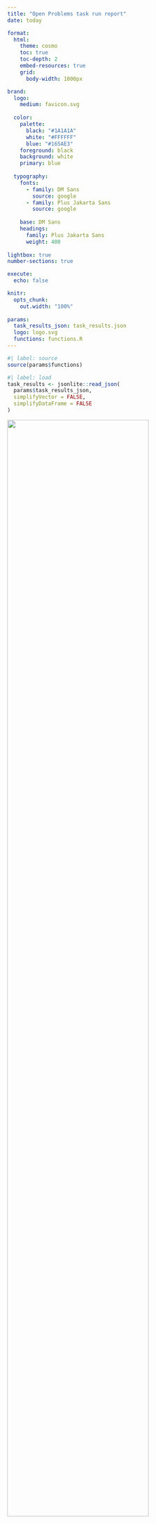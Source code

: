 ```yaml
---
title: "Open Problems task run report"
date: today

format:
  html:
    theme: cosmo
    toc: true
    toc-depth: 2
    embed-resources: true
    grid:
      body-width: 1000px

brand:
  logo:
    medium: favicon.svg
  
  color:
    palette:
      black: "#1A1A1A"
      white: "#FFFFFF"
      blue: "#165AE3"
    foreground: black
    background: white
    primary: blue
  
  typography:
    fonts:
      - family: DM Sans
        source: google
      - family: Plus Jakarta Sans
        source: google
  
    base: DM Sans
    headings:
      family: Plus Jakarta Sans
      weight: 400
  
lightbox: true
number-sections: true

execute:
  echo: false

knitr:
  opts_chunk:
    out.width: "100%"
    
params:
  task_results_json: task_results.json
  logo: logo.svg
  functions: functions.R
---
```


```r
#| label: source
source(params$functions)
```

```r
#| label: load
task_results <- jsonlite::read_json(
  params$task_results_json,
  simplifyVector = FALSE,
  simplifyDataFrame = FALSE
)
```

![](`r params$logo`){fig-align="center" width=80%}

# Introduction

This report displays and summarizes the output from an Open Problems task run.
You can use it to check the results before they are uploaded to the Open Problems website.

Please pay particular attention to **@sec-normalization Normalization** and **@sec-quality-control Quality control** to see if there are any issues with the task run.

::: {.callout-caution}
The results in this report are preliminary and may be slightly different to what
are displayed in the final version on the Open Problems website
:::

# Task information

::: {.callout-note}
This section displays the task information as provided in the task `_viash.yaml` file
:::

```r
#| label: task-info
task_info <- task_results$task_info
```

## Summary

**Task:** `r task_info$label`

`r task_info$summary`

```r
#| label: task-repo_str
task_repo_str <- stringr::str_remove(task_info$repository, "https://github.com/")
```

**Repository:** [``r task_repo_str``](`r task_info$repository`)

**License:** `r task_info$license`

```r
#| label: task-info-version
task_version <- task_info$version
task_prerelease <- ifelse(task_info$is_prerelease, "(Pre-release)", "")
```

**Version:** ``r task_version`` `r task_prerelease`

`r if(!is.null(task_info$commit)) paste0("**Commit:** \x60", task_info$commit, "\x60")`

## Description

`r task_info$description`

## Authors

```r
#| label: task-authors
task_authors <- purrr::map_dfr(task_info$authors, function(.author) {
  other_info <- purrr::map_chr(names(.author$info), \(.info) {
    paste(.info, toString(.author$info[[.info]]), sep = ": ")
  }) |>
    paste(collapse = ", ")
  
  data.frame(
    name = .author$name,
    roles = paste(.author$roles, collapse = ", "),
    github = .author$github,
    orcid = .author$orcid,
    info = other_info
  )
})

colnames(task_authors) <- stringr::str_to_sentence(colnames(task_authors))
reactable::reactable(
  task_authors,
  columns = list(
    Roles = reactable::colDef(name = "Roles"),
    Github = reactable::colDef(
      name = "GitHub",
      cell = function(value, index, column) {
        paste0("<a href='https://github.com/", value, "'>", value, "</a>")
      },
      style = list("font-family" = "monospace"),
      html = TRUE
    ),
    Orcid = reactable::colDef(
      name = "ORCiD",
      cell = function(value, index, column) {
        paste0("<a href='https://orcid.org/", value, "'>", value, "</a>")
      },
      html = TRUE
    )
  ),
  striped = TRUE
)
```

## References

```r
#| label: task-references
get_references_table(task_info$references)
```

# Dataset information

::: {.callout-note}
This section displays the dataset information as provided in the dataset `config.vsh.yaml` files.

Expand each row of the table for more details.
:::

```r
#| label: dataset-info
dataset_info <- task_results$dataset_info

dataset_summary <- purrr::map_dfr(dataset_info, function(.dataset) {
  data.frame(
    dataset = .dataset$name,
    label = .dataset$label,
    summary = .dataset$summary
  )
})

dataset_details <- purrr::map_dfr(dataset_info, function(.dataset) {
  data.frame(
    description = .dataset$description,
    modalities = paste(.dataset$modalities, collapse = ", "),
    organisms = paste(.dataset$organisms, collapse = ", "),
    file_size_mb = .dataset$file_size_mb,
    commit = .dataset$commit,
    source_url = .dataset$source_url,
    common_dataset_names = paste(.dataset$common_dataset_names, collapse = ", "),
    date_created = .dataset$date_created
  )
})

detail_columns <- c("modalities","organisms", "file_size_mb")
source_columns <- c("commit", "source_url", "common_dataset_names", "date_created")

reactable::reactable(
  dataset_summary,
  columns = list(
    dataset = reactable::colDef(
      name = "Dataset",
      style = list("font-family" = "monospace"),
      html = TRUE
    ),
    label = reactable::colDef(name = "Label"),
    summary = reactable::colDef(name = "Summary")
  ),
  
  details = function(index, column) {
    description_table <- get_description_table(
      dataset_details[index, c("description"), drop = FALSE]
    )
    
    details_table <- reactable::reactable(
      dataset_details[index, detail_columns],
      columns = list(
        modalities = reactable::colDef(name = "Modalities"),
        organisms = reactable::colDef(name = "Organisms"),
        file_size_mb = reactable::colDef(
          name = "File size (MB)",
          format = reactable::colFormat(digits = 2)
        )
      ),
      sortable = FALSE
    )
    
    source_table <- reactable::reactable(
      dataset_details[index, source_columns],
      columns = list(
        commit = reactable::colDef(
          name = "Commit",
          style = list("font-family" = "monospace")
        ),
        source_url = reactable::colDef(
          name = "Source URL",
          cell = format_html_link,
          html = TRUE
        ),
        common_dataset_names = reactable::colDef(name = "Common datasets"),
        date_created = reactable::colDef(name = "Date created")
      ),
      sortable = FALSE
    )
    
    references_table <- get_references_table(dataset_info[[index]]$references)
    
    htmltools::div(
      style = "padding: 1rem",
      description_table,
      details_table,
      source_table,
      references_table
    )
  },
  
  highlight = TRUE,
  striped = TRUE,
  pagination = FALSE,
  
  rowStyle = reactable::JS(
    "function(rowInfo) {
      if (rowInfo.level == 0) { // corresponds to row group
        return { 
          borderLeft: '2px solid #104E8B',
          fontWeight: 400
        }
      } 
    }"
  )
)
```

# Method information

::: {.callout-note}
This section displays the method information as provided in the method `config.vsh.yaml` files.

Expand each row of the table for more details.
:::

```r
#| label: method-info
method_info <- task_results$method_info

method_summary <- purrr::map_dfr(method_info, function(.method) {
  data.frame(
    method = .method$name,
    label = .method$label,
    type = .method$type,
    summary = .method$summary
  )
})

method_details <- purrr::map_dfr(method_info, function(.method) {
  method_data <- purrr::map(.method, \(.x) {ifelse(is.null(.x), "", .x)})
  
  data.frame(
    description = method_data$description,
    commit = method_data$commit,
    version = method_data$version,
    link_code = method_data$link_code,
    link_documentation = method_data$link_documentation,
    link_implementation = method_data$link_implementation,
    link_container_image = method_data$link_container_image
  )
})

source_columns <- c(
  "Commit" = "commit",
  "Version" = "version"
)

link_columns <- c(
  "Code" = "link_code",
  "Documentation" = "link_documentation",
  "Implementation" = "link_implementation",
  "Image" = "link_container_image"
)

reactable::reactable(
  method_summary,
  columns = list(
    method = reactable::colDef(
      name = "Method",
      style = list("font-family" = "monospace"),
      html = TRUE
    ),
    label = reactable::colDef(name = "Label"),
    type = reactable::colDef(
      name = "Type",
      cell = function(value) {
        value |>
          stringr::str_replace_all("_", " ") |>
          stringr::str_to_sentence()
      },
    ),
    summary = reactable::colDef(name = "Summary")
  ),
  
  details = function(index, column) {
    description_table <- get_description_table(
      method_details[index, c("description"), drop = FALSE]
    )
    
    source_table <- get_source_table(method_details[index, ], source_columns)
    
    links_table <- get_links_table(method_details[index, ], link_columns)
    
    additional_table <- get_additional_info_table(
      method_info[[index]]$additional_info
    )
    
    references_table <- get_references_table(method_info[[index]]$references)

    htmltools::div(
      style = "padding: 1rem",
      description_table,
      source_table,
      links_table,
      additional_table,
      references_table
    )
  },
  
  highlight = TRUE,
  striped = TRUE,
  pagination = FALSE,
  
  rowStyle = reactable::JS(
    "function(rowInfo) {
      if (rowInfo.level == 0) { // corresponds to row group
        return { 
          borderLeft: '2px solid #104E8B',
          fontWeight: 400
        }
      } 
    }"
  )
)
```

# Metric information

::: {.callout-note}
This section displays the metric information as provided in the metric `config.vsh.yaml` files.

Expand each row of the table for more details.
:::

```r
#| label: metric-info
metric_info <- task_results$metric_info

metric_summary <- purrr::map_dfr(metric_info, function(.metric) {
  data.frame(
    metric = .metric$name,
    label = .metric$label,
    summary = .metric$summary
  )
})

metric_details <- purrr::map_dfr(metric_info, function(.metric) {
  metric_data <- purrr::map(.metric, \(.x) {ifelse(is.null(.x), "", .x)})
  
  data.frame(
    description = metric_data$description,
    component_name = metric_data$component_name,
    commit = metric_data$commit,
    version = metric_data$version,
    maximize = metric_data$maximize,
    link_implementation = metric_data$link_implementation,
    link_container_image = metric_data$link_container_image
  )
})

source_columns <- c(
  "Component" = "component_name",
  "Commit" = "commit",
  "Version" = "version",
  "Maximize?" = "maximize"
)
link_columns <- c(
  "Implementation" = "link_implementation",
  "Image" = "link_container_image"
)

reactable::reactable(
  metric_summary,
  columns = list(
    metric = reactable::colDef(
      name = "Metric",
      style = list("font-family" = "monospace"),
      html = TRUE
    ),
    label = reactable::colDef(name = "Label"),
    summary = reactable::colDef(name = "Summary")
  ),
  
  details = function(index, column) {
    description_table <- get_description_table(
      metric_details[index, c("description"), drop = FALSE]
    )
    
    source_table <- get_source_table(metric_details[index, ], source_columns)
    
    links_table <- get_links_table(metric_details[index, ], link_columns)
    
    additional_table <- get_additional_info_table(
      metric_info[[index]]$additional_info
    )
    
    references_table <- get_references_table(metric_info[[index]]$references)

    htmltools::div(
      style = "padding: 1rem",
      description_table,
      source_table,
      links_table,
      additional_table,
      references_table
    )
  },
  
  highlight = TRUE,
  striped = TRUE,
  pagination = FALSE,
  
  rowStyle = reactable::JS(
    "function(rowInfo) {
      if (rowInfo.level == 0) { // corresponds to row group
        return { 
          borderLeft: '2px solid #104E8B',
          fontWeight: 400
        }
      } 
    }"
  )
)
```

# Normalization {#sec-normalization}

::: {.callout-note}
This section displays the normalization information for each metric.
The scores for control methods are used to create a control range and scale the scores from other methods.
Points outside the control range indicate that a metric is lacking an appropriate control method.

Click the tabs to see the plots for each metric.
:::

```r
#| label: normalization-controls
#| results: asis
dataset_names <- purrr::map_chr(dataset_info, "name")
method_names <- purrr::map_chr(method_info, "name")
metric_names <- purrr::map_chr(metric_info, "name")

control_method_names <- method_summary$method[method_summary$type == "control_method"]

n_controls <- purrr::map_dfr(task_results$results, function(.result) {
  data.frame(dataset = .result$dataset_name, method = .result$method)
}) |>
  dplyr::filter(
    method %in% control_method_names
  ) |>
  dplyr::group_by(dataset) |>
  dplyr::count(name = "n_controls") |>
  dplyr::ungroup() |>
  dplyr::mutate(dataset = factor(dataset, levels = dataset_names)) |>
  tidyr::complete(dataset, fill = list(n_controls = 0)) 

has_controls <- all(n_controls$n_controls >= 2)

if (isFALSE(has_controls)) {
  out <- c("## No normalization performed")
  
  cat(
    c(
      "::: {.callout-important}",
      "There are less than two control methods for some datasets.",
      "**Scaling cannot be peformed and the results sections will be empty.**",
      "See the quality control section for more information.",
      "",
      knitr::kable(
        n_controls,
        col.names = c("Dataset", "Number of control methods")
      ),
      ":::"
    ),
    sep = "\n"
  )
} else if (!all(n_controls$n_controls == length(control_method_names))) {
    cat(
    c(
      "::: {.callout-warning}",
      "Some control method results are missing for some datasets.",
      "This may affect scaling and results.",
      "See the normalization plots and the quality control section for more information.",
      "",
      knitr::kable(
        n_controls,
        col.names = c("Dataset", "Number of control methods")
      ),
      ":::"
    ),
    sep = "\n"
  )
}
```

```r
#| label: normalization
#| eval: !expr has_controls
dataset_details <- purrr::map_dfr(dataset_info, function(.dataset) {
  data.frame(
    dataset = .dataset$name,
    dataset_label = .dataset$label
  )
}) |>
  dplyr::arrange(dataset)

method_details <- purrr::map_dfr(method_info, function(.method) {
  data.frame(
    method = .method$name,
    method_label = .method$label,
    method_type = .method$type
  )
}) |>
  dplyr::arrange(method)

metric_details <- purrr::map_dfr(metric_info, function(.metric) {
  data.frame(
    metric = .metric$name,
    metric_label = .metric$label
  )
}) |>
  dplyr::arrange(metric)

scores <- purrr::map_dfr(task_results$results, function(.result) {
  if (!.result$succeeded) {
    return(NULL)
  }
  
  data.frame(
    dataset = .result$dataset_name,
    method = .result$method,
    metric = unlist(.result$metric_names),
    value = unlist(.result$metric_values)
  )
})
  
control_ranges <- scores |>
  dplyr::left_join(method_details, by = "method") |>
  dplyr::filter(method_type == "control_method") |>
  dplyr::group_by(dataset, metric) |>
  dplyr::summarise(
    control_min = min(value, na.rm = TRUE),
    control_max = max(value, na.rm = TRUE),
    .groups = "drop"
  )

scaled_scores <- scores |>
  dplyr::left_join(control_ranges, by = c("dataset", "metric")) |>
  dplyr::mutate(
    scaled_value = (value - control_min) / (control_max - control_min)
  )
  
complete_scores <- tidyr::expand_grid(
  dataset = dataset_names,
  method = method_names,
  metric = metric_names
) |>
  dplyr::left_join(dataset_details, by = "dataset") |>
  dplyr::relocate(method, metric, .after = dplyr::last_col()) |>
  dplyr::left_join(method_details, by = "method") |>
  dplyr::relocate(metric, .after = dplyr::last_col()) |>
  dplyr::left_join(metric_details, by = "metric") |>
  dplyr::left_join(scaled_scores, by = c("dataset", "method", "metric")) |>
  tidyr::replace_na(list(scaled_value = 0)) |>
  dplyr::arrange(dataset, method, metric)
```

::: {.panel-tabset}

```r
#| label: normalization-plots
#| results: hide
#| eval: !expr has_controls
fig_height <- 0.8 * length(metric_names) + 1

src_list <- purrr::map(metric_names, function(.metric) {
  metric_label <- metric_details$metric_label[metric_details$metric == .metric]
  
  src <- c(
    "## <<metric_label>> {.unnumbered .unlisted}",
    "",
    "```{r normalization-plot-<<.metric>>, fig.height=<<fig_height>>}",
    "plot_scaling(complete_scores, '<<.metric>>', method_details, metric_details)",
    "```",
    ""
  )
  knitr::knit_expand(text = src, delim = c("<<", ">>"))
})

out <- knitr::knit_child(text = unlist(src_list), options = list(cache = FALSE))
```

`r out`

:::

# Quality control {#sec-quality-control}

::: {.callout-note}
This section displays quality control information about the task run.

Click on the tabs to see each category of quality control checks and expand the rows to see more information.
:::

```r
#| label: quality-control
quality_control <- task_results$quality_control |>
  purrr::map_dfr(as.data.frame) |>
  dplyr::filter(severity > 0)

qc_summary <- quality_control |>
  dplyr::group_by(category) |>
  dplyr::count(name = "failed") |>
  dplyr::ungroup() |>
  dplyr::mutate(
    category = factor(
      category,
      levels = c(
        "Task info",
        "Dataset info",
        "Method info",
        "Metric info",
        "Raw results",
        "Scaling" 
      )
    )
  ) |>
  tidyr::complete(category, fill = list(failed = 0))

reactable::reactable(
  qc_summary,
  columns = list(
    category = reactable::colDef(name = "Category"),
    failed = reactable::colDef(name = "Failed checks")
  ),
  
  sortable = FALSE,
  striped = TRUE
)
```

::: {.panel-tabset}

## Task information {.unnumbered .unlisted}

```r
#| label: quality-control-task
quality_control |>
  dplyr::filter(category == "Task info") |>
  dplyr::select(-category) |>
  get_qc_table()
```

## Dataset information {.unnumbered .unlisted}

```r
#| label: quality-control-datasets
quality_control |>
  dplyr::filter(category == "Dataset info") |>
  dplyr::select(-category) |>
  get_qc_table()
```

## Method information {.unnumbered .unlisted}

```r
#| label: quality-control-methods
quality_control |>
  dplyr::filter(category == "Method info") |>
  dplyr::select(-category) |>
  get_qc_table()
```

## Metric information {.unnumbered .unlisted}

```r
#| label: quality-control-metrics
quality_control |>
  dplyr::filter(category == "Metric info") |>
  dplyr::select(-category) |>
  get_qc_table()
```

## Raw results {.unnumbered .unlisted}

```r
#| label: quality-control-results
quality_control |>
  dplyr::filter(category == "Raw results") |>
  dplyr::select(-category) |>
  get_qc_table()
```

## Scaling {.unnumbered .unlisted}

```r
#| label: quality-control-scaling
quality_control |>
  dplyr::filter(category == "Scaling") |>
  dplyr::select(-category) |>
  get_qc_table()
```

:::

# Results

```r
#| label: results
#| eval: !expr has_controls
mean_scores <- complete_scores |>
  dplyr::group_by(dataset, method) |>
  dplyr::summarise(
    mean_score = aggregate_scores(scaled_value),
    .groups = "drop"
  )

dataset_scores <- complete_scores |>
  dplyr::select(dataset, method, metric, scaled_value) |>
  tidyr::pivot_wider(
    names_from = metric,
    values_from = scaled_value
  ) |>
  dplyr::left_join(mean_scores, by = c("dataset", "method"))

overall_scores <- dataset_scores |>
  dplyr::group_by(method) |>
  dplyr::summarise(
    dataset = "overall",
    dplyr::across(
      tidyselect::where(is.numeric),
      aggregate_scores
    ),
    .groups = "drop"
  )

exit_names <- c(
  "Memory limit exceeded",
  "Time limit exceeded",
  "Execution error",
  "Unknown error",
  "Not applicable",
  "No error"
)

exit_codes <- purrr::map_dfr(task_results$results, function(.result) {
  data.frame(
    dataset = .result$dataset_name,
    method = .result$method
  )
}) |>
  dplyr::mutate(
    exit_codes = purrr::map(task_results$results, "run_exit_code")
  ) |>
  dplyr::mutate(
    exit_codes = purrr::map(exit_codes, \(.codes) {
      if (length(.codes) == 0) {
        0
      } else {
        .codes
      }
    })
  ) |>
  dplyr::group_by(method) |>
  dplyr::summarise(
    exit_codes = list(unlist(exit_codes)),
    .groups = "drop"
  ) |>
  dplyr::mutate(
    all_codes = purrr::map_chr(exit_codes, function(.codes) {
      paste(.codes, collapse = ", ")
    }),
    pct_oom = purrr::map_dbl(exit_codes, function(.codes) {
      mean(.codes == 137)
    }),
    pct_timeout = purrr::map_dbl(exit_codes, function(.codes) {
      mean(.codes == 143)
    }),
    pct_error = purrr::map_dbl(exit_codes, function(.codes) {
      mean(.codes > 0 & .codes != 137 & .codes != 143 & .codes != 99)
    }),
    pct_unknown = purrr::map_dbl(exit_codes, function(.codes) {
      mean(.codes < 0)
    }),
    pct_na = purrr::map_dbl(exit_codes, function(.codes) {
      mean(.codes == 99)
    }),
    pct_ok = purrr::map_dbl(exit_codes, function(.codes) {
      mean(.codes == 0)
    }),
  ) |>
  tidyr::nest(exit_summary = tidyselect::starts_with("pct")) |>
  dplyr::mutate(exit_summary = purrr::map(exit_summary, \(.summary) {
    exit_vec <- unlist(as.vector(.summary))
    names(exit_vec) <- exit_names
    
    exit_vec
  }))

resources <- purrr::map_dfr(task_results$results, function(.result) {
  data.frame(
    dataset = .result$dataset_name,
    method = .result$method
  )
}) |>
  dplyr::mutate(
    run_duration_secs = purrr::map(task_results$results, "run_duration_secs"),
    run_cpu_pct = purrr::map(task_results$results, "run_cpu_pct"),
    run_peak_memory_mb = purrr::map(task_results$results, "run_peak_memory_mb"),
    run_disk_read_mb = purrr::map(task_results$results, "run_disk_read_mb"),
    run_disk_write_mb = purrr::map(task_results$results, "run_disk_write_mb")
  ) |>
  # Summarise per task
  dplyr::mutate(
    run_cpu_pct = purrr::map_dbl(run_cpu_pct, function(.values) {
      if (length(.values) == 0) {
        return(NA_real_)
      }
      
      mean(unlist(.values), na.rm = TRUE)
    }),
    run_peak_memory_mb = purrr::map_dbl(run_peak_memory_mb, function(.values) {
      if (length(.values) == 0) {
        return(NA_real_)
      }
      
      max(unlist(.values), na.rm = TRUE)
    }),
    run_disk_read_mb = purrr::map_dbl(run_disk_read_mb, function(.values) {
      if (length(.values) == 0) {
        return(NA_real_)
      }
      
      sum(unlist(.values), na.rm = TRUE)
    }),
    run_disk_write_mb = purrr::map_dbl(run_disk_write_mb, function(.values) {
      if (length(.values) == 0) {
        return(NA_real_)
      }
      
      sum(unlist(.values), na.rm = TRUE)
    }),
    run_duration_secs = purrr::map_dbl(run_duration_secs, function(.values) {
      if (length(.values) == 0) {
        return(NA_real_)
      }
      
      sum(unlist(.values), na.rm = TRUE)
    })
  ) |>
  # Summarise by method
  dplyr::group_by(method) |>
  dplyr::summarise(
    mean_cpu_pct = mean(run_cpu_pct, na.rm = TRUE),
    mean_peak_memory_mb = mean(run_peak_memory_mb, na.rm = TRUE),
    mean_disk_read_mb = mean(run_disk_read_mb, na.rm = TRUE),
    mean_disk_write_mb = mean(run_disk_write_mb, na.rm = TRUE),
    mean_duration_secs = mean(run_duration_secs, na.rm = TRUE),
    .groups = "drop"
  ) |>
  dplyr::mutate(
    mean_peak_memory_mb_log = -log10(mean_peak_memory_mb),
    mean_peak_memory_label = paste0(" ", label_memory(mean_peak_memory_mb), " "),
    mean_disk_read_mb_log = -log10(mean_disk_read_mb),
    mean_disk_read_label = paste0(" ", label_memory(mean_disk_read_mb), " "),
    mean_disk_write_mb_log = -log10(mean_disk_write_mb),
    mean_disk_write_label = paste0(" ", label_memory(mean_disk_write_mb), " "),
    mean_duration_secs_log = -log10(mean_duration_secs),
    mean_duration_label = paste0(" ", label_time(mean_duration_secs), " ")
  )
```

## Summary figure

::: {.callout-note}
This is a static version of the main summary figure shown on the Open Problems website.

Click on the image to expand it.
:::

```r
#| label: results-figure
#| message: false
#| fig-width: 18
#| fig-height: 16
#| eval: !expr has_controls
figure_data <- overall_scores |>
  dplyr::select(-dataset) |>
  dplyr::relocate(mean_score, .after = method) |>
  dplyr::left_join(
    dplyr::select(exit_codes, method, exit_summary),
    by = "method"
  ) |>
  dplyr::relocate(exit_summary, .after = mean_score) |>
  dplyr::left_join(
    mean_scores |>
      dplyr::arrange(dataset) |>
      tidyr::pivot_wider(names_from = "dataset", values_from = "mean_score"),
    by = "method"
  ) |>
  dplyr::relocate(
    tidyselect::all_of(dataset_details$dataset),
    .after = exit_summary
  ) |>
  dplyr::left_join(
    resources |>
      dplyr::select(
        method,
        mean_cpu_pct,
        mean_peak_memory_mb_log,
        mean_peak_memory_label,
        mean_disk_read_mb_log,
        mean_disk_read_label,
        mean_disk_write_mb_log,
        mean_disk_write_label,
        mean_duration_secs_log,
        mean_duration_label
      ),
    by = "method"
  ) |>
  # Resources are not 0-1 so need to be rescaled
  dplyr::mutate(
    mean_cpu_pct = scales::rescale(mean_cpu_pct),
    mean_peak_memory_mb_log = scales::rescale(mean_peak_memory_mb_log),
    mean_disk_read_mb_log = scales::rescale(mean_disk_read_mb_log),
    mean_disk_write_mb_log = scales::rescale(mean_disk_write_mb_log),
    mean_duration_secs_log = scales::rescale(mean_duration_secs_log)
  ) |>
  dplyr::arrange(dplyr::desc(mean_score)) |>
  dplyr::mutate(
    method = factor(
      method,
      levels = method_details$method,
      labels = method_details$method_label
    )
  ) |>
  dplyr::rename(id = method)

column_info <- tibble::tibble(
  id = colnames(figure_data),
  name = c(
    "Method",
    "Overall score",
    "Error reason",
    dataset_details$dataset_label,
    metric_details$metric_label,
    "% CPU",
    "Peak memory",
    "",
    "Disk read",
    "",
    "Disk write",
    "",
    "Duration",
    ""
  ),
  geom = c(
    "text",
    "bar",
    "pie",
    rep("funkyrect", length(dataset_names)),
    rep("funkyrect", length(metric_names)),
    c("funkyrect", rep(c("rect", "text"), 4))
  ),
  group = c(
    NA,
    "overall",
    "overall", 
    rep("datasets", length(dataset_names)),
    rep("metrics", length(metric_names)),
    rep("resources", 9)
  ),
  palette = c(
    NA,
    "overall_palette",
    "error_reason_palette",
    rep("datasets_palette", length(dataset_names)),
    rep("metrics_palette", length(metric_names)),
    "resources_palette", rep(c("resources_palette", "black"), 4)
  ),
  width = c(
    12,
    4,
    1,
    rep(1, length(dataset_names)),
    rep(1, length(metric_names)),
    rep(1, 9)
  ),
  overlay = c(
    FALSE,
    FALSE,
    FALSE,
    rep(FALSE, length(dataset_names)),
    rep(FALSE, length(metric_names)),
    FALSE, rep(c(FALSE, TRUE), 4)
  ),
  hjust = c(
    0,
    0,
    0.5,
    rep(0.5, length(dataset_names)),
    rep(0.5, length(metric_names)),
    rep(0.5, 9)
  )
)

column_groups <- tibble::tibble(
  group = c("overall", "datasets", "metrics", "resources"),
  category = c("Overall", "Datasets", "Metrics", "Resources"),
  palette = c("overall_palette", "datasets_palette", "metrics_palette", "resources_palette"),
)

palettes <- list(
  overall_palette = "Greys",
  error_reason_palette = c(
    "#8DD3C7",
    "#FFFFB3",
    "#BEBADA",
    "#fdb462",
    "#999999",
    "#FFFFFF"
  ),
  datasets_palette = "Blues",
  metrics_palette = "Reds",
  resources_palette = "YlOrBr",
  black = c("black", "black")
)
names(palettes$error_reason_palette) <- exit_names

legends <- list(
  list(
    geom = "funkyrect",
    title = "Score",
    colour = "white"
  ),
  list(
    palette = "overall_palette",
    enabled = FALSE
  ),
  list(
    palette = "error_reason_palette",
    geom = "pie",
    title = "",
    label_width = 5
  ),
  list(
    palette = "datasets_palette",
    enabled = FALSE
  ),
  list(
    palette = "metrics_palette",
    enabled = FALSE
  ),
  list(
    palette = "resources_palette",
    enabled = FALSE
  )
)

funkyheatmap::funky_heatmap(
  figure_data,
  column_info = column_info,
  column_groups = column_groups,
  palettes = palettes,
  legends = legends,
  scale_column = FALSE,
  position_args = funkyheatmap::position_arguments(
    col_space = 0.2,
    col_bigspace = 0.8,
    col_annot_offset = 6
  )
)
```

## Table

::: {.callout-note}
This table displays the scaled metric scores.
The "Overall" dataset gives the mean score across all of the actual datasets.

Sort and filter the table to check scores you are interested in.
:::

```r
#| label: results-table
#| eval: !expr has_controls
table_data <- dataset_scores |>
  dplyr::bind_rows(overall_scores) |>
  dplyr::mutate(
    dataset = factor(
      dataset,
      levels = c("overall", dataset_details$dataset),
      labels = c("Overall", dataset_details$dataset_label)
    ),
    method = factor(
      method,
      levels = method_details$method,
      labels = method_details$method_label
    )
  ) |>
  dplyr::relocate(dataset, .after = method) |>
  dplyr::relocate(mean_score, .after = dataset) |>
  dplyr::arrange(dataset, method)

reactable::reactable(
  table_data,
  
  columns = c(
    list(
      method = reactable::colDef(
        name = "Method",
        sticky = "left"
      ),
      dataset = reactable::colDef(
        name = "Dataset",
        sticky = "left",
        style = list(borderRight = "2px solid #999"),
        headerStyle = list(borderRight = "2px solid #999")
      ),
      mean_score = reactable::colDef(
        name = "Mean score",
        format = reactable::colFormat(digits = 3)
      )
    ),
    purrr::map( metric_details$metric_label, 
      function(.metric_label) {
        reactable::colDef(
          name = .metric_label,
          format = reactable::colFormat(digits = 3)
        )
      }
    ) |>
      purrr::set_names(metric_details$metric)
  ),
  
  highlight = TRUE,
  striped = TRUE,
  defaultPageSize = 25,
  showPageSizeOptions = TRUE,
  filterable = TRUE,
  searchable = TRUE
)
```
